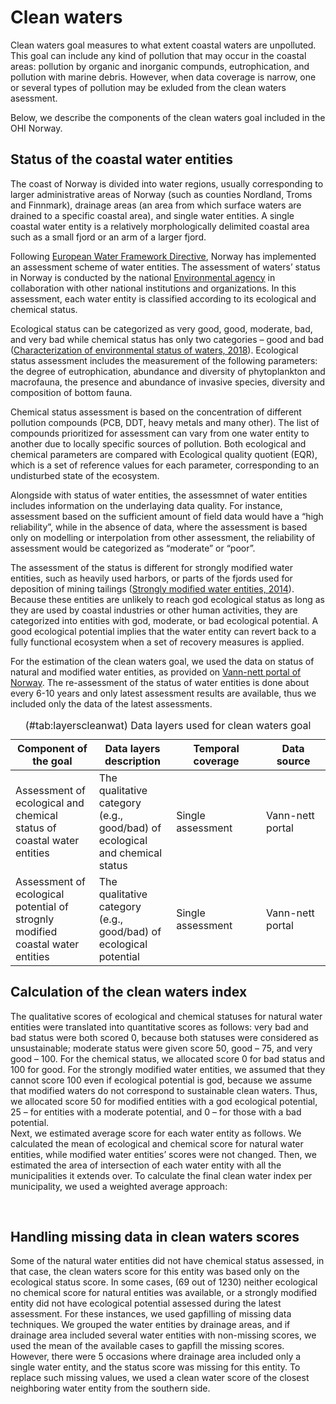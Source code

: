 # Clean waters {#cleanwater}

Clean waters goal measures to what extent coastal waters are unpolluted. This goal can include any kind of pollution that may occur in the coastal areas:  pollution by organic and inorganic compunds, eutrophication, and pollution with marine debris. However, when data coverage is narrow, one or several types of pollution may be exluded from the clean waters asessment. 

Below, we describe the components of the clean waters goal included in the OHI Norway.



## Status of the coastal water entities
The coast of Norway is divided into water regions, usually corresponding to larger administrative areas of Norway (such as counties Nordland, Troms and Finnmark), drainage areas (an area from which surface waters are drained to a specific coastal area), and single water entities.  A single coastal water entity is a relatively morphologically delimited coastal area such as a small fjord or an arm of a larger fjord.  
  
Following [European Water Framework Directive](https://eur-lex.europa.eu/legal-content/EN/TXT/?uri=CELEX:32000L0060), Norway has implemented an assessment scheme of water entities. The assessment of waters’ status in Norway is conducted by the national [Environmental agency](https://www.miljodirektoratet.no) in collaboration with other national institutions and organizations. In this assessment, each water entity is classified according to its ecological and chemical status. 

Ecological status can be categorized as very good, good, moderate, bad, and very bad while chemical status has only two categories – good and bad ([Characterization of environmental status of waters, 2018](<http://www.vannportalen.no/globalassets/nasjonalt/dokumenter/tema-a-a/klassifisering/klassifiseringssystemet-veileder/klassifiseringsveileder_print_02.2018.pdf>)). Ecological status assessment includes the measurement of the following parameters: the degree of eutrophication, abundance and diversity of phytoplankton and macrofauna, the presence and abundance of invasive species, diversity and composition of bottom fauna.

Chemical status assessment is based on the concentration of different pollution compounds (PCB, DDT, heavy metals and many other). The list of compounds prioritized for assessment can vary from one water entity to another due to locally specific sources of pollution. Both ecological and chemical parameters are compared with Ecological quality quotient (EQR), which is a set of reference values for each parameter, corresponding to an undisturbed state of the ecosystem. 

Alongside with status of water entities, the assessmnet of water entities includes information on the underlaying data quality. For instance, assessment based on the sufficient amount of field data would have a “high reliability”, while in the absence of data, where the assessment is based only on modelling or interpolation from other assessment, the reliability of assessment would be categorized as “moderate” or “poor”.

The assessment of the status is different for strongly modified water entities, such as heavily used harbors, or parts of the fjords used for deposition of mining tailings ([Strongly modified water entities, 2014](<http://www.vannportalen.no/globalassets/nasjonalt/dokumenter/veiledere-direktoratsgruppa/01_2014_smvf-veileder.pdf.>)). Because these entities are unlikely to reach god ecological status as long as they are used by coastal industries or other human activities, they are categorized into entities with god, moderate, or bad ecological potential. A good ecological potential implies that the water entity can revert back to a fully functional ecosystem when a set of recovery measures is applied.	

For the estimation of the clean waters goal, we used the data on status of natural and modified water entities, as provided on [Vann-nett portal of Norway](www.vann-nett.no). The re-assessment of the status of water entities is done about every 6-10 years and only latest assessment results are available, thus we included only the data of the latest assessments.

Table: (\#tab:layerscleanwat) Data layers used for clean waters goal

Component of the goal|Data layers description|Temporal coverage|Data source|
|--------------|-------------|---------------|-----------|
|Assessment of ecological and chemical status of coastal water entities| The qualitative category (e.g., good/bad) of ecological and chemical status |Single assessment |Vann-nett portal|
|Assessment of ecological potential of strognly modified coastal water entities | The qualitative category (e.g., good/bad) of ecological potential  | Single assessment |Vann-nett portal|

## Calculation of the clean waters index
The qualitative scores of ecological and chemical statuses for natural water entities were translated into quantitative scores as follows: very bad and bad status were both scored 0, because both statuses were considered as unsustainable; moderate status were given score 50, good – 75, and very good – 100. For the chemical status, we allocated score 0 for bad status and 100 for good. 
For the strongly modified water entities, we assumed that they cannot score 100 even if ecological potential is god, because we assume that modified waters do not correspond to sustainable clean waters. Thus, we allocated score 50 for modified entities with a god ecological potential, 25 – for entities with a moderate potential, and 0 – for those with a bad potential.  
 Next, we estimated average score for each water entity as follows.  We calculated the mean of ecological and chemical score for natural water entities, while modified water entities’ scores were not changed. Then, we estimated the area of intersection of each water entity with all the municipalities it extends over.  To calculate the final clean water index per municipality, we used a weighted average approach:


\begin{equation}
Clean \ waters \ index  = \sum_{i=1}^{n}w_i*score \ water \ entity_i 
(\#eq:cleatwat)
\end{equation} 

\

\begin{equation}
w_i = \frac{Water \ area\ of intersection_i}{Water\ area \ of \ a \ municipality}
(\#eq:cleatwatweight)
\end{equation}


## Handling missing data in clean waters scores
Some of the natural water entities did not have chemical status assessed, in that case, the clean waters score for this entity was based only on the ecological status score. In some cases, (69 out of 1230) neither ecological no chemical score for natural entities was available, or a strongly modified entity did not have ecological potential assessed during the latest assessment. For these instances, we used gapfilling of missing data techniques. We grouped the water entities by drainage areas, and if drainage area included several water entities with non-missing scores, we used the mean of the available cases to gapfill the missing scores. 
	However, there were 5 occasions where drainage area included only a single water entity, and the status score was missing for this entity. To replace such missing values, we used a clean water score of the closest neighboring water entity from the southern side. 

